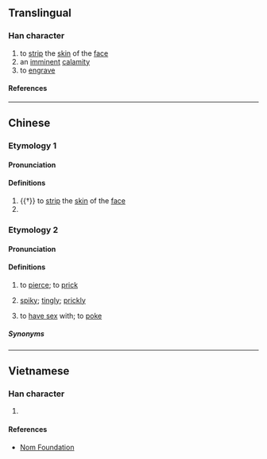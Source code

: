 {{character info}}
==Translingual==

===Han character===
{{Han char|rn=18|rad=刀|as=06|sn=8|four=|canj=GRLN|ids=⿰吉刂}}

# to [[strip]] the [[skin]] of the [[face]]
# an [[imminent]] [[calamity]]
# to [[engrave]]

====References====
{{Han ref|kx=0139.180|hdz=10332.130|uh=34E4}}

----

==Chinese==

===Etymology 1===
{{zh-forms}}

====Pronunciation====
{{zh-pron
|m=qià
|c=kit3
|mc=y
|cat=v
}}

====Definitions====
{{zh-hanzi}}

# {{†}} to [[strip]] the [[skin]] of the [[face]]
# {{zh-alt-form|㓞}}

===Etymology 2===
{{zh-forms|alt=拮}}

====Pronunciation====
{{zh-pron
|c=gat1
|cat=v,a
}}

====Definitions====
{{zh-hanzi}}

# {{lb|zh|Cantonese}} to [[pierce]]; to [[prick]]
# {{lb|zh|Cantonese}} [[spiky]]; [[tingly]]; [[prickly]]
# {{lb|zh|Cantonese|slang|figurative|of a man}} to [[have sex]] with; to [[poke]]

=====Synonyms=====
{{zh-dial|戳}}

----

==Vietnamese==

===Han character===
{{vi-readings|reading=[[cắt]]|rs=刀06}}

# {{rfdef|vi|sort=刀06}}

====References====
* [http://nomfoundation.org/common/nom_details.php?codepoint=34e4 Nom Foundation]